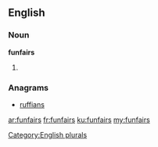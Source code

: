 ==English==

===Noun===
'''funfairs'''

# {{plural of|funfair}}

===Anagrams===
* [[ruffians#English|ruffians]]

[[Category:English plurals]]

[[ar:funfairs]]
[[fr:funfairs]]
[[ku:funfairs]]
[[my:funfairs]]